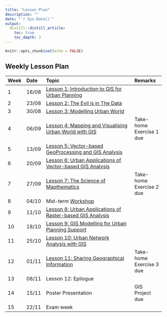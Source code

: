 ```yaml
---
title: "Lesson Plan"
description: ""
date: "`r Sys.Date()`"
output:
  distill::distill_article:
    toc: true
    toc_depth: 3
---
```


```r
knitr::opts_chunk$set(echo = FALSE)
```

## Weekly Lesson Plan

-------------------------------------------------------------------------------------------------------------------------
Week Date    Topic 	                                                                                   Remarks
---- ------- ----------------------------------------------------------------------------------------- -------------------------
1    16/08   [Lesson 1: Introduction to GIS for Urban Planning](outline/lesson01_outline.html)
 
2    23/08   [Lesson 2: The Evil is in The Data](outline/lesson02_outline.html) 	

3    30/08   [Lesson 3: Modelling Urban World](outline/lesson03_outline.html) 	

4    06/09   [Lesson 4: Mapping and Visualising Urban World with GIS](outline/lesson04_outline.html)                                     Take-home Exercise 1 due	

5    13/09   [Lesson 5: Vector-based GeoProcessing and GIS Analysis](outline/lesson05_outline.html) 	

6    20/09   [Lesson 6: Urban Applications of Vector-based GIS Analysis](outline/lesson06_outline.html) 	

7    27/09   [Lesson 7: The Science of Mapthematics](outline/lesson07_outline.html)                                                      Take-home Exercise 2 due

8    04/10   Mid-term [Workshop](workshop/workshop.html) 	

9    11/10   [Lesson 8: Urban Applications of Raster-based GIS Analysis](outline/lesson08_outline.html) 	

10   18/10   [Lesson 9: GIS Modelling for Urban Planning Support](outline/lesson09_outline.html) 	                  

11   25/10   [Lesson 10: Urban Network Analysis with GIS](outline/lesson10_outline.html) 

12   01/11   [Lesson 11: Sharing Geographical Information](outline/lesson11_outline.html)  	                                                 Take-home Exercise 3 due

13   08/11   Lesson 12: Epilogue 	

14   15/11	 Poster Presentation                                                                       GIS Project due

15   22/11   Exam week 	
------------------------------------------------------------------------------------------------------------------------



